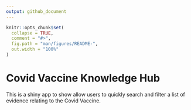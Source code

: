```yaml
---
output: github_document
---
```


<!-- README.md is generated from README.Rmd. Please edit that file -->

```r
knitr::opts_chunk$set(
  collapse = TRUE,
  comment = "#>",
  fig.path = "man/figures/README-",
  out.width = "100%"
)
```

# Covid Vaccine Knowledge Hub

<!-- badges: start -->
<!-- badges: end -->

This is a shiny app to show allow users to quickly search and filter a list of evidence relating to the Covid Vaccine.